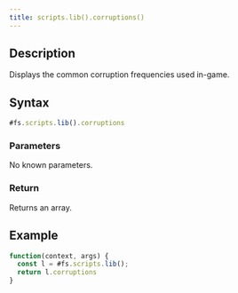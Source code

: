 ```yaml
---
title: scripts.lib().corruptions()
---
```


## Description

Displays the common corruption frequencies used in-game.

## Syntax

```js
#fs.scripts.lib().corruptions
```

### Parameters

No known parameters.

### Return

Returns an array.

## Example

```js
function(context, args) {
  const l = #fs.scripts.lib();
  return l.corruptions
}
```
